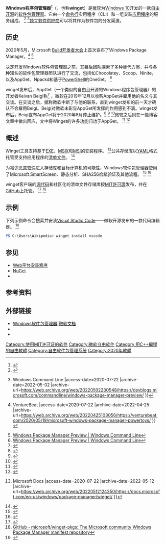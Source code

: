 {{NoteTA
|G1=IT
|G2=Windows
}}
{{Infobox software
| name = Windows Package Manager
| programming language = [[C++|C++]]
| license = [[MIT许可证|MIT许可证]]
| genre = [[软件包管理器|软件包管理器]]
| language footnote = 
| language count = <!-- DO NOT include this parameter unless you know what it does -->
| language = 多语言
| size = 
| platform = 
| operating system = [[Windows_10|Windows 10]]
| repo = {{URL|https://github.com/microsoft/winget-cli}}
| title = Windows Package Manager
| latest preview date = {{Start date and age|2020|06|30}}<ref>{{cite web|url=https://github.com/microsoft/winget-cli/tags|title=Tags · microsoft/winget-cli · GitHub|website=GitHub|language=en|access-date=2020-07-11|archive-date=2022-04-23|archive-url=https://web.archive.org/web/20220423010714/https://github.com/microsoft/winget-cli/tags}}</ref>
| latest preview version = v0.1.41821 Preview
| latest release date = 
| latest release version = 
| released = <!-- {{Start date and age|YYYY|MM|DD|df=yes/no}} -->
| developer = [[微软公司|微软公司]]
| caption = 
| screenshot = Windows Package Manager v0.1.41331 Preview 1115x624.png
| logo = 
| website = {{URL|https://docs.microsoft.com/en-us/windows/package-manager/}}
}} '''Windows程序包管理器'''<ref>{{Cite web|title=Windows 程序包管理器|url=https://docs.microsoft.com/zh-cn/windows/package-manager/|accessdate=2020-07-22|last=KevinLaMS|work=docs.microsoft.com|language=zh-cn|archive-date=2022-04-23|archive-url=https://web.archive.org/web/20220423010725/https://docs.microsoft.com/zh-cn/windows/package-manager/}}</ref>（{{Lang-en|Windows Package Manager}}，也称'''winget'''）是[[微软|微软]]为[[Windows_10|Windows 10]]开发的一款[[自由及开放源代码软件|自由开源]]的[[软件包管理系统|软件包管理器]]。它由一个[[命令行界面|命令行]]实用程序（CLI）和一组安装[[应用程序|应用程序]]的服务组成。 <ref>{{Cite web|title=Microsoft’s new Windows Package Manager is already better than the Windows Store|url=https://www.theverge.com/2020/5/20/21264739/microsoft-windows-package-manager-preview-download|author=Tom Warren|work=[[The_Verge|The Verge]]|access-date=2020-07-22|archive-date=2022-03-26|archive-url=https://web.archive.org/web/20220326174532/https://www.theverge.com/2020/5/20/21264739/microsoft-windows-package-manager-preview-download}}</ref> <ref name="devblogs">{{Cite web |url=https://devblogs.microsoft.com/commandline/windows-package-manager-preview/ |title=Windows Package Manager Preview {{!}} Windows Command Line |access-date=2020-07-22 |archive-date=2022-05-02 |archive-url=https://web.archive.org/web/20220502230548/https://devblogs.microsoft.com/commandline/windows-package-manager-preview/ }}</ref>[[独立软件供应商|独立软件供应商]]可以将其作为软件包的分发渠道。

== 历史 ==
2020年5月，Microsoft [[Build_(开发者大会)|Build开发者大会]]上首次宣布了Windows Package Manager。<ref>{{Cite web |url=https://venturebeat.com/2020/05/19/microsoft-windows-package-manager-powertoys/ |title=Microsoft debuts Windows Package Manager for your dev environment {{!}} VentureBeat |access-date=2020-07-22 |archive-date=2022-04-25 |archive-url=https://web.archive.org/web/20220425103056/https://venturebeat.com/2020/05/19/microsoft-windows-package-manager-powertoys/ }}</ref> <ref name="devblogs">[https://devblogs.microsoft.com/commandline/windows-package-manager-preview/ Windows Package Manager Preview | Windows Command Line]</ref> 

决定开发Windows软件包管理器之前，其幕后团队探索了多种替代方案，并与各种知名的软件包管理器团队进行了交流，包括如Chocolatey、Scoop、Ninite，以及AppGet、Npackd和基于[[Windows_PowerShell|PowerShell]]的OneGet。 <ref name="devblogs">[https://devblogs.microsoft.com/commandline/windows-package-manager-preview/ Windows Package Manager Preview | Windows Command Line]</ref> 

winget发布后，AppGet（一个类似的自由且开源的Windows程序包管理器）的开发者Keivan Beigi称<ref>{{Cite web|title=The Day AppGet Died.|url=https://keivan.io/the-day-appget-died/|accessdate=2020-06-25|author=Beigi|date=2020-05-25|first=Keivan|work=Keivan Beigi|publisher=|language=en|archiveurl=https://web.archive.org/web/20220415040407/https://keivan.io/the-day-appget-died/|archivedate=2022-04-15}}</ref> ，微软在2019年12月以收购AppGet并雇用他的名义与其交谈。在交谈之后，据称微软中断了与他的联系，直到winget发布的前一天才确认不会雇用Beigi。Beigi对微软未彰显AppGet所发挥的作用感到不满。winget发布后，Beigi宣布AppGet将于2020年8月停止维护。<ref>{{Cite news|url=https://www.theverge.com/2020/5/28/21272964/microsoft-winget-windows-package-manager-appget-copied|title=Microsoft copied its new Windows Package Manager from rival AppGet, claims developer|first=Tom|author=Warren|date=28 May 2020|work=[[The_Verge|The Verge]]|publisher=[[Vox_Media|Vox Media]]|accessdate=June 1, 2020|archive-date=2022-04-30|archive-url=https://web.archive.org/web/20220430193359/https://www.theverge.com/2020/5/28/21272964/microsoft-winget-windows-package-manager-appget-copied}}</ref> <ref>{{Cite web|title=Embrace and kill? AppGet dev claims Microsoft reeled him in with talk of help and a job – then released remarkably similar package manager|url=https://www.theregister.com/2020/05/28/appget_replaced_by_winget_says_dev/|accessdate=2020-06-01|author=Anderson|date=May 28, 2020|first=Tim|work=[[The_Register|The Register]]|archive-date=2022-04-25|archive-url=https://web.archive.org/web/20220425103050/https://www.theregister.com/2020/05/28/appget_replaced_by_winget_says_dev/}}</ref> <ref>{{Cite web|title=A developer says Microsoft led him on about a job and buying his tool before going silent and releasing its own very similar service. Now he wants an explanation and credit for his work.|url=https://www.businessinsider.com/appget-developer-wants-credit-for-inspiring-microsoft-package-manager-2020-5|accessdate=June 1, 2020|author=Stewart|date=May 28, 2020|first=Ashley|work=[[Business_Insider|Business Insider]]|archive-date=2022-04-25|archive-url=https://web.archive.org/web/20220425103054/https://www.businessinsider.com/appget-developer-wants-credit-for-inspiring-microsoft-package-manager-2020-5}}</ref>微软之后则在一篇博客文章中做出回应，文中将Winget的许多功能归功于AppGet。 <ref>{{Cite web|title=Windows 10: Microsoft now credits maker of package manager it 'copied' – but offers no apology|url=https://www.zdnet.com/article/microsoft-credits-maker-of-package-manager-it-copied-for-windows-10-but-offers-no-apology/|accessdate=2020-06-02|author=Tung|date=June 1, 2020|first=Liam|work=[[ZDNet|ZDNet]]|archive-date=2022-04-26|archive-url=https://web.archive.org/web/20220426193033/https://www.zdnet.com/article/microsoft-credits-maker-of-package-manager-it-copied-for-windows-10-but-offers-no-apology/}}</ref> <ref>{{Cite web |url=https://www.neowin.net/news/microsoft-gives-appget-creator-credit-for-windows-package-manager |title=Microsoft gives AppGet creator credit for Windows Package Manager - Neowin |access-date=2020-07-22 |archive-date=2022-04-23 |archive-url=https://web.archive.org/web/20220423165658/https://www.neowin.net/news/microsoft-gives-appget-creator-credit-for-windows-package-manager/ }}</ref> 

== 概述 ==
Winget工具支持基于[[EXE格式|EXE]]、[[Windows_Installer|MSIX]]和[[Windows_Installer|MSI]]的安装程序。 <ref>{{Cite web |url=https://docs.microsoft.com/en-us/windows/package-manager/winget/ |title=Use the winget tool to install and manage applications {{!}} Microsoft Docs |access-date=2020-07-22 |archive-date=2022-05-12 |archive-url=https://web.archive.org/web/20220512124350/https://docs.microsoft.com/en-us/windows/package-manager/winget/ }}</ref>公共存储库以[[YAML|YAML]]格式托管受支持应用程序的[[清单文件|清单文件]]。 <ref name="winget-pkgs">{{Cite web |url=https://github.com/microsoft/winget-pkgs |title=GitHub - microsoft/winget-pkgs: The Microsoft community Windows Package Manager manifest repository |access-date=2020-07-22 |archive-date=2022-05-17 |archive-url=https://web.archive.org/web/20220517194913/https://github.com/microsoft/winget-pkgs }}</ref> 

为减少[[恶意软件|恶意软件]]进入存储库和目标计算机的可能性，Windows软件包管理器使用了[[Microsoft_SmartScreen|Microsoft SmartScreen]]、静态分析、[[SHA-2|SHA256]][[密碼雜湊函數|哈希验证]]及其他流程。 <ref name="zdnet">{{Cite web|title=Microsoft's Windows Package Manager: This command-line tool can install all your apps|url=https://www.zdnet.com/article/microsofts-windows-package-manager-this-command-line-tool-can-install-all-your-apps/|accessdate=2020-06-02|author=Tung|date=May 21, 2020|first=Liam|work=[[ZDNet|ZDNet]]|archive-date=2022-04-23|archive-url=https://web.archive.org/web/20220423010825/https://www.zdnet.com/article/microsofts-windows-package-manager-this-command-line-tool-can-install-all-your-apps/}}</ref> <ref>{{Cite web |url=https://petri.com/how-to-use-windows-package-manager |title=How to Use Windows Package Manager - Petri |access-date=2020-07-22 |archive-date=2022-03-26 |archive-url=https://web.archive.org/web/20220326174531/https://petri.com/how-to-use-windows-package-manager/ }}</ref> 

winget客户端的[[源代码|源代码]]和社区化的清单文件存储库按[[MIT許可證|MIT許可證]]发布，并在[[GitHub|GitHub]]上托管。 <ref>{{Cite web|title=GitHub - microsoft/winget-cli: Windows Package Manager CLI (a.k.a. winget)|url=https://docs.microsoft.com/en-us/windows/package-manager/|date=May 20, 2020|access-date=2020-07-22|archive-date=2022-05-17|archive-url=https://web.archive.org/web/20220517192009/https://docs.microsoft.com/en-us/windows/package-manager/}}</ref> <ref name="winget-pkgs">[https://github.com/microsoft/winget-pkgs GitHub - microsoft/winget-pkgs: The Microsoft community Windows Package Manager manifest repository]</ref> 

== 示例 ==
下列示例命令会搜索并安装[[Visual_Studio_Code|Visual Studio Code]]——微软开源发布的一款代码编辑器。 <ref name="zdnet">{{Cite web|title=Microsoft's Windows Package Manager: This command-line tool can install all your apps|url=https://www.zdnet.com/article/microsofts-windows-package-manager-this-command-line-tool-can-install-all-your-apps/|accessdate=2020-06-02|author=Tung|date=May 21, 2020|first=Liam|work=[[ZDNet|ZDNet]]}}</ref> <syntaxhighlight lang="PowerShell">
PS C:\Users\Wikipedia> winget install vscode
</syntaxhighlight>

== 参见 ==

* [[Web平台安装程序|Web平台安装程序]]
* [[NuGet|NuGet]] 
* {{Tsl|en|List of software package management systems|软件包管理系统列表}}

== 参考资料 ==
{{Reflist}}

== 外部链接 ==

* [https://docs.microsoft.com/en-us/windows/package-manager/ Windows软件包管理器|微软文档] {{Wayback|url=https://docs.microsoft.com/en-us/windows/package-manager/ |date=20220517192009 }} 
* {{GitHub|https://github.com/microsoft/winget-cli}}   
* {{GitHub|https://github.com/microsoft/winget-pkgs}}   

{{Package management systems}}
{{软件数字发行平台}}

[[Category:使用MIT许可证的软件|Category:使用MIT许可证的软件]]
[[Category:微软自由软件|Category:微软自由软件]]
[[Category:用C++編程的自由軟體|Category:用C++編程的自由軟體]]
[[Category:自由软件包管理系统|Category:自由软件包管理系统]]
[[Category:2020年軟體|Category:2020年軟體]]